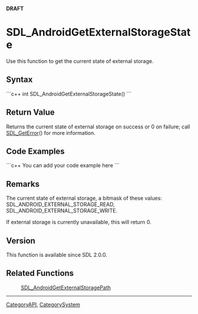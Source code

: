 '''DRAFT'''

<!-- #*^*^*^*^*See http://wiki.libsdl.org/moin.cgi/SGFunctions for details on editing this page*^*^*^*^* -->


= SDL_AndroidGetExternalStorageState =
Use this function to get the current state of external storage.




== Syntax ==
```c++
int SDL_AndroidGetExternalStorageState()
```


== Return Value ==
Returns the current state of external storage on success or 0 on failure; call [[SDL_GetError]]() for more information.

== Code Examples ==
```c++
You can add your code example here
```

<!-- #Leave this section as-is unless you have a code example to put in.  In that case, replace You can add your code example here with your code example following the Style Guide instructions.  Leave the rest of the markup alone and delete this comment. -->


== Remarks ==
The current state of external storage, a bitmask of these values: SDL_ANDROID_EXTERNAL_STORAGE_READ, SDL_ANDROID_EXTERNAL_STORAGE_WRITE.

If external storage is currently unavailable, this will return 0.

== Version ==
This function is available since SDL 2.0.0.

== Related Functions ==
:[[SDL_AndroidGetExternalStoragePath]]

----
[[CategoryAPI]], [[CategorySystem]]
<!-- #See the Style Guide for instructions on editing the footer. -->
